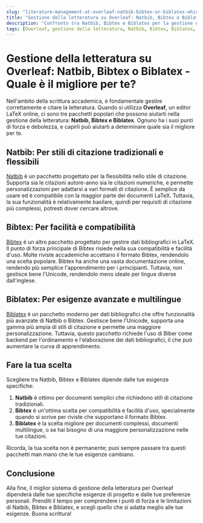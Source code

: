 ```yaml
---
slug: "literature-management-at-overleaf-natbib-bibtex-or-biblatex-which-is-the-best-for-you"
title: "Gestione della letteratura su Overleaf: Natbib, Bibtex o Biblatex - Quale è il migliore per te?"
description: "Confronto tra Natbib, Bibtex e Biblatex per la gestione della letteratura su Overleaf, in modo da determinare la migliore opzione per le tue esigenze di scrittura."
tags: [Overleaf, gestione della letteratura, Natbib, Bibtex, Biblatex, scrittura accademica, gestione delle citazioni]
---
```


# Gestione della letteratura su Overleaf: Natbib, Bibtex o Biblatex - Quale è il migliore per te?

Nell'ambito della scrittura accademica, è fondamentale gestire correttamente e citare la letteratura. Quando si utilizza **Overleaf**, un editor LaTeX online, ci sono tre pacchetti popolari che possono aiutarti nella gestione della letteratura: **Natbib, Bibtex e Biblatex**. Ognuno ha i suoi punti di forza e debolezza, e capirli può aiutarti a determinare quale sia il migliore per te.

## Natbib: Per stili di citazione tradizionali e flessibili

[Natbib](https://ctan.org/pkg/natbib) è un pacchetto progettato per la flessibilità nello stile di citazione. Supporta sia le citazioni autore-anno sia le citazioni numeriche, e permette personalizzazioni per adattarsi a vari formati di citazione. È semplice da usare ed è compatibile con la maggior parte dei documenti LaTeX. Tuttavia, la sua funzionalità è relativamente basilare, quindi per requisiti di citazione più complessi, potresti dover cercare altrove.

## Bibtex: Per facilità e compatibilità

[Bibtex](https://ctan.org/pkg/bibtex) è un altro pacchetto progettato per gestire dati bibliografici in LaTeX. Il punto di forza principale di Bibtex risiede nella sua compatibilità e facilità d'uso. Molte riviste accademiche accettano il formato Bibtex, rendendolo una scelta popolare. Bibtex ha anche una vasta documentazione online, rendendo più semplice l'apprendimento per i principianti. Tuttavia, non gestisce bene l'Unicode, rendendolo meno ideale per lingue diverse dall'inglese.

## Biblatex: Per esigenze avanzate e multilingue

[Biblatex](https://ctan.org/pkg/biblatex) è un pacchetto moderno per dati bibliografici che offre funzionalità più avanzate di Natbib o Bibtex. Gestisce bene l'Unicode, supporta una gamma più ampia di stili di citazione e permette una maggiore personalizzazione. Tuttavia, questo pacchetto richiede l'uso di Biber come backend per l'ordinamento e l'elaborazione dei dati bibliografici, il che può aumentare la curva di apprendimento.

## Fare la tua scelta

Scegliere tra Natbib, Bibtex e Biblatex dipende dalle tue esigenze specifiche:

1. **Natbib** è ottimo per documenti semplici che richiedono stili di citazione tradizionali.
2. **Bibtex** è un'ottima scelta per compatibilità e facilità d'uso, specialmente quando si scrive per riviste che supportano il formato Bibtex.
3. **Biblatex** è la scelta migliore per documenti complessi, documenti multilingue, o se hai bisogno di una maggiore personalizzazione nelle tue citazioni.

Ricorda, la tua scelta non è permanente; puoi sempre passare tra questi pacchetti man mano che le tue esigenze cambiano.

## Conclusione

Alla fine, il miglior sistema di gestione della letteratura per Overleaf dipenderà dalle tue specifiche esigenze di progetto e dalle tue preferenze personali. Prenditi il tempo per comprendere i punti di forza e le limitazioni di Natbib, Bibtex e Biblatex, e scegli quello che si adatta meglio alle tue esigenze. Buona scrittura!

